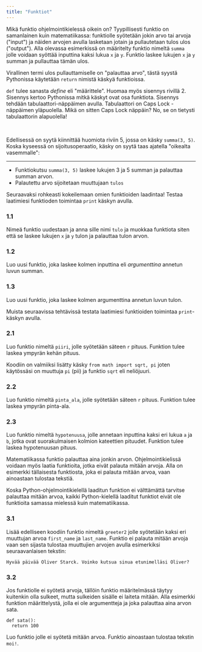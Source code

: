 ```yaml
---
title: "Funktiot"
---
```



<Segment title="1. Eka funktio">

Mikä funktio ohjelmointikielessä oikein on? Tyypillisesti funktio on samanlainen kuin matematiikassa: funktiolle syötetään jokin arvo
tai arvoja ("input") ja näiden arvojen avulla lasketaan jotain ja pullautetaan tulos ulos ("output").
Alla olevassa esimerkissä on määritelty funktio nimeltä `summa` jolle voidaan syöttää inputtina kaksi lukua `x` ja `y`.
Funktio laskee lukujen `x` ja `y` summan ja pullauttaa tämän ulos.

<Obs>

Virallinen termi ulos pullauttamiselle on "palauttaa arvo", tästä syystä
Pythonissa käytetään `return` nimistä käskyä funktioissa.

</Obs>

<Obs>

`def` tulee sanasta <em>define</em> eli "määrittele". Huomaa myös sisennys rivillä 2. Sisennys kertoo Pythonissa mitkä käskyt ovat
osa funktiota. Sisennys tehdään tabulaattori-näppäimen avulla. Tabulaattori on Caps Lock -näppäimen yläpuolella. Mikä on sitten Caps Lock näppäin? No, se 
on tietysti tabulaattorin alapuolella!

</Obs>
<br />
<Trinket id="9fb9364433" height="400"/>

<Obs>

Edellisessä on syytä kiinnittää huomiota riviin 5, jossa on käsky `summa(3, 5)`. Koska kyseessä on sijoitusoperaatio, käsky on syytä taas ajatella "oikealta vasemmalle":

***

* Funktiokutsu `summa(3, 5)` laskee lukujen 3 ja 5 summan ja palauttaa summan arvon.
* Palautettu arvo sijoitetaan muuttujaan `tulos`

</Obs>

Seuraavaksi rohkeasti kokeilemaan omien funktioiden laadintaa! Testaa laatimiesi funktioden toimintaa `print` käskyn avulla.

### 1.1

Nimeä funktio uudestaan ja anna sille nimi `tulo` ja muokkaa funktiota siten että se laskee lukujen `x` ja `y` tulon
ja palauttaa tulon arvon.

### 1.2

Luo uusi funktio, joka laskee kolmen inputtina eli *argumenttina* annetun luvun summan. 

### 1.3

Luo uusi funktio, joka laskee kolmen argumenttina annetun luvun tulon.
</Segment>

<Segment title="2. Matematiikasta tuttuja funktioita">

Muista seuraavissa tehtävissä testata laatimiesi funktioiden toimintaa `print`-käskyn avulla.
<Trinket id="6952c692bc" height="300"/>

### 2.1

Luo funktio nimeltä `piiri`, jolle syötetään säteen `r` pituus. Funktion tulee laskea ympyrän kehän pituus.

<Obs>

Koodiin on valmiiksi lisätty käsky `from math import sqrt, pi` joten käytössäsi on muuttuja `pi` (pii) ja funktio `sqrt` eli neliöjuuri.

</Obs>

### 2.2

Luo funktio nimeltä `pinta_ala`, jolle syötetään säteen `r` pituus. Funktion tulee laskea ympyrän pinta-ala.

### 2.3

Luo funktio nimeltä `hypotenuusa`, jolle annetaan inputtina kaksi eri lukua `a` ja `b`, jotka ovat suorakulmaisen
kolmion kateettien pituudet. Funktion tulee laskea hypotenuusan pituus.
</Segment>

<Segment title="3. Funktio ilman paluuarvoa">

Matematiikassa funktio palauttaa aina jonkin arvon. Ohjelmointikielissä voidaan myös laatia funktioita, jotka eivät palauta mitään arvoja.
Alla on esimerkki tällaisesta funktiosta, joka ei palauta mitään arvoa, vaan ainoastaan tulostaa tekstiä.

<Trinket id="7190f5e043" height="300"/>

<Obs>Koska Python-ohjelmointikielellä laaditun funktion ei välttämättä tarvitse palauttaa mitään arvoa, kaikki Python-kielellä laaditut funktiot eivät ole funktioita samassa mielessä kuin
matematiikassa.
</Obs>

### 3.1

Lisää edelliseen koodiin funktio nimeltä `greeter2` jolle syötetään kaksi eri muuttujan arvoa `first_name` ja `last_name`. Funktio ei palauta
mitään arvoja vaan sen sijasta tulostaa muuttujien arvojen avulla esimerkiksi seuraavanlaisen tekstin:

`Hyvää päivää Oliver Starck. Voinko kutsua sinua etunimelläsi Oliver?`

### 3.2

<Obs>

Jos funktiolle ei syötetä arvoja, tällöin funktio määritelmässä täytyy kuitenkin olla sulkeet, mutta sulkeiden sisälle ei laiteta mitään.
Alla esimerkki funktion määrittelystä, jolla ei ole argumentteja ja joka palauttaa aina arvon sata.
```
def sata():
  return 100
```

</Obs>

Luo funktio jolle ei syötetä mitään arvoa. Funktio ainoastaan tulostaa tekstin `moi!`.

</Segment>
